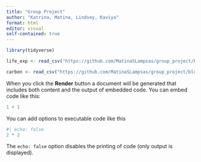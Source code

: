 ```yaml
---
title: "Group Project"
author: "Katrina, Matina, Lindsey, Kaviya"
format: html
editor: visual
self-contained: true
---
```

```r
library(tidyverse)

```




```r
life_exp <- read_csv("https://github.com/MatinaSLampsas/group_project/blob/main/life_expectancy_at_birth.csv") 

carbon <- read_csv("https://github.com/MatinaSLampsas/group_project/blob/main/life_expectancy_at_birth.csv") 

```


When you click the **Render** button a document will be generated that includes both content and the output of embedded code. You can embed code like this:

```r
1 + 1
```

You can add options to executable code like this

```r
#| echo: false
2 * 2
```

The `echo: false` option disables the printing of code (only output is displayed).
